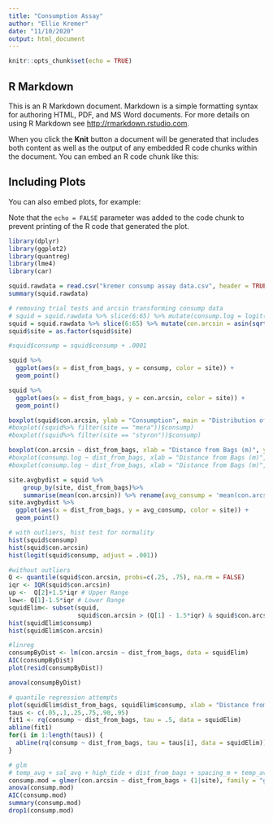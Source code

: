```yaml
---
title: "Consumption Assay"
author: "Ellie Kremer"
date: "11/10/2020"
output: html_document
---
```


```r
knitr::opts_chunk$set(echo = TRUE)
```

## R Markdown

This is an R Markdown document. Markdown is a simple formatting syntax for authoring HTML, PDF, and MS Word documents. For more details on using R Markdown see <http://rmarkdown.rstudio.com>.

When you click the **Knit** button a document will be generated that includes both content as well as the output of any embedded R code chunks within the document. You can embed an R code chunk like this:

## Including Plots

You can also embed plots, for example:


Note that the `echo = FALSE` parameter was added to the code chunk to prevent printing of the R code that generated the plot.

```r
library(dplyr)
library(ggplot2)
library(quantreg)
library(lme4)
library(car)
```

```r
squid.rawdata = read.csv("kremer consump assay data.csv", header = TRUE)
summary(squid.rawdata)

# removing trial tests and arcsin transforming consump data
# squid = squid.rawdata %>% slice(6:65) %>% mutate(consump.log = logit(consump, adjust = .001))
squid = squid.rawdata %>% slice(6:65) %>% mutate(con.arcsin = asin(sqrt(consump)))
squid$site = as.factor(squid$site)

#squid$consump = squid$consump + .0001
```

```r
squid %>% 
  ggplot(aes(x = dist_from_bags, y = consump, color = site)) + 
  geom_point() 

squid %>% 
  ggplot(aes(x = dist_from_bags, y = con.arcsin, color = site)) + 
  geom_point() 
```

```r
boxplot(squid$con.arcsin, ylab = "Consumption", main = "Distribution of Consumption")
#boxplot((squid%>% filter(site == "mera"))$consump)
#boxplot((squid%>% filter(site == "styron"))$consump)

boxplot(con.arcsin ~ dist_from_bags, xlab = "Distance from Bags (m)", ylab = "Consumption", main = "Distribution of Consumption by Distance", data = squid)
#boxplot(consump.log ~ dist_from_bags, xlab = "Distance from Bags (m)", ylab = "Consumption", data = squid %>% filter(site == "styron"))
#boxplot(consump.log ~ dist_from_bags, xlab = "Distance from Bags (m)", ylab = "Consumption", data = squid %>% filter(site == "mera"))

```

```r
site.avgbydist = squid %>% 
    group_by(site, dist_from_bags)%>% 
    summarise(mean(con.arcsin)) %>% rename(avg_consump = 'mean(con.arcsin)')
site.avgbydist %>% 
  ggplot(aes(x = dist_from_bags, y = avg_consump, color = site)) + 
  geom_point()
```

```r
# with outliers, hist test for normality
hist(squid$consump)
hist(squid$con.arcsin)
hist(logit(squid$consump, adjust = .001))
```

```r
#without outliers
Q <- quantile(squid$con.arcsin, probs=c(.25, .75), na.rm = FALSE)
iqr <- IQR(squid$con.arcsin)
up <-  Q[2]+1.5*iqr # Upper Range  
low<- Q[1]-1.5*iqr # Lower Range
squidElim<- subset(squid,
                   squid$con.arcsin > (Q[1] - 1.5*iqr) & squid$con.arcsin < (Q[2]+1.5*iqr))
hist(squidElim$consump)
hist(squidElim$con.arcsin)

```

```r
#linreg 
consumpByDist <- lm(con.arcsin ~ dist_from_bags, data = squidElim)
AIC(consumpByDist)
plot(resid(consumpByDist))

anova(consumpByDist)
```

```r
# quantile regression attempts
plot(squidElim$dist_from_bags, squidElim$consump, xlab = "Distance from Bags (m)", ylab = "% Consumption", main = "Quantile regression of Consumption")
taus <- c(.05,.1,.25,.75,.90,.95)
fit1 <- rq(consump ~ dist_from_bags, tau = .5, data = squidElim)
abline(fit1)
for(i in 1:length(taus)) {
  abline(rq(consump ~ dist_from_bags, tau = taus[i], data = squidElim))
}

```

```r
# glm
# temp_avg + sal_avg + high_tide + dist_from_bags + spacing_m + temp_avg + sal_avg
consump.mod = glmer(con.arcsin ~ dist_from_bags + (1|site), family = "gaussian", data = squidElim)
anova(consump.mod)
AIC(consump.mod)
summary(consump.mod)
drop1(consump.mod)

```


```r

```

